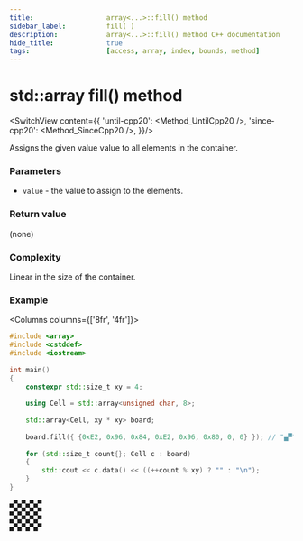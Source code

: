 ```yaml
---
title:					array<...>::fill() method
sidebar_label:			fill( )
description:			array<...>::fill() method C++ documentation
hide_title:				true
tags:					[access, array, index, bounds, method]
---
```


<!----------------- Codes ---------------------->

<!-- fill() -->

# std::array fill() method

<SwitchView content={{
		'until-cpp20': <Method_UntilCpp20 />,
		'since-cpp20': <Method_SinceCpp20 />,
	}}/>


Assigns the given value value to all elements in the container.

### Parameters

 - `value` - the value to assign to the elements.

### Return value

(none)

### Complexity

Linear in the size of the container.

### Example

<Columns columns={['8fr', '4fr']}>
<div>

```cpp
#include <array>
#include <cstddef>
#include <iostream>
 
int main()
{
    constexpr std::size_t xy = 4;
 
    using Cell = std::array<unsigned char, 8>;
 
    std::array<Cell, xy * xy> board;
 
    board.fill({ {0xE2, 0x96, 0x84, 0xE2, 0x96, 0x80, 0, 0} }); // "▄▀";
 
    for (std::size_t count{}; Cell c : board)
    {
        std::cout << c.data() << ((++count % xy) ? "" : "\n");
    }
}
```

</div>
<div>

```plaintext title="Possible output"
▄▀▄▀▄▀▄▀
▄▀▄▀▄▀▄▀
▄▀▄▀▄▀▄▀
▄▀▄▀▄▀▄▀
```

</div>
</Columns>